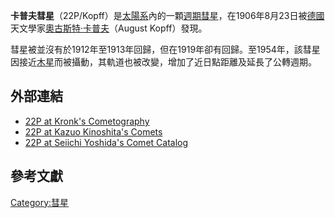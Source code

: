 {{Infobox Comet
| name=22P/Kopff
| image=[[File:Comet_22P_Kopff.jpg|250px]]
| caption=
| discoverer=[[August_Kopff|August Kopff]]
| discovery_date=1906年8月23日
| designations=1906 Q1, 1919 O1
| epoch=2003年1月1日
| aphelion=
| perihelion=1.583 AU
| semimajor=3.467 AU
| semiminor=
| orbital_circ=
| eccentricity=0.5433
| period=6.457 a
| avg_speed=
| max_speed=
| min_speed=
| inclination= 4.718°
| last_p=2009年5月25日<br/>2015年10月25日
| next_p=2022年3月18日
}}

'''卡普夫彗星'''（22P/Kopff）是[[太陽系|太陽系]]內的一顆[[週期彗星|週期彗星]]，在1906年8月23日被[[德國|德國]]天文學家[[奧古斯特·卡普夫|奧古斯特·卡普夫]]（August Kopff）發現。

彗星被並沒有於1912年至1913年回歸，但在1919年卻有回歸。至1954年，該彗星因接近[[木星|木星]]而被攝動，其軌道也被改變，增加了近日點距離及延長了公轉週期。

== 外部連結 ==
* [http://cometography.com/pcomets/022p.html 22P at Kronk's Cometography]{{WebCite|url=https://www.webcitation.org/69uIRLl92?url=http://cometography.com/pcomets/022p.html |date=20120814082752 |dateformat=iso }}
* [http://jcometobs.web.fc2.com/pcmtn/0022p.htm 22P at Kazuo Kinoshita's Comets]{{Wayback|url=http://jcometobs.web.fc2.com/pcmtn/0022p.htm |date=20110710232837 }}
* [http://www.aerith.net/comet/catalog/0022P/index.html 22P at Seiichi Yoshida's Comet Catalog]{{WebCite|url=https://www.webcitation.org/69Kn8gtLM?url=http://www.aerith.net/comet/catalog/0022P/index.html |date=20120722001628 |dateformat=iso }}

== 參考文獻 ==

{{reflist}}

{{PeriodicComets Navigator|21P/賈可比尼-秦諾彗星|23P/布羅森–梅特卡夫彗星}}
{{Comet-stub}}

[[Category:彗星|Category:彗星]]